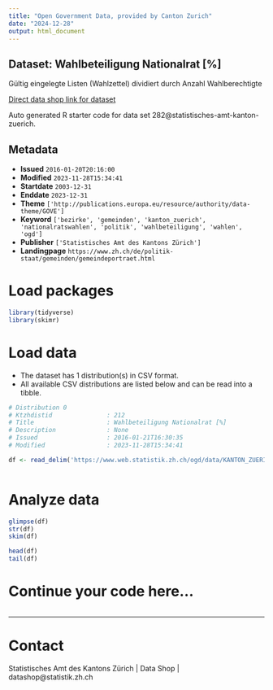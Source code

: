 ```yaml
---
title: "Open Government Data, provided by Canton Zurich"
date: "2024-12-28"
output: html_document
---
```


## Dataset: Wahlbeteiligung Nationalrat [%]

Gültig eingelegte Listen (Wahlzettel) dividiert durch Anzahl Wahlberechtigte

[Direct data shop link for dataset](https://www.zh.ch/de/politik-staat/statistik-daten/datenkatalog.html#/datasets/282@statistisches-amt-kanton-zuerich)

Auto generated R starter code for data set 282@statistisches-amt-kanton-zuerich.

## Metadata

- **Issued** `2016-01-20T20:16:00`
- **Modified** `2023-11-28T15:34:41`
- **Startdate** `2003-12-31`
- **Enddate** `2023-12-31`
- **Theme** `['http://publications.europa.eu/resource/authority/data-theme/GOVE']`
- **Keyword** `['bezirke', 'gemeinden', 'kanton_zuerich', 'nationalratswahlen', 'politik', 'wahlbeteiligung', 'wahlen', 'ogd']`
- **Publisher** `['Statistisches Amt des Kantons Zürich']`
- **Landingpage** `https://www.zh.ch/de/politik-staat/gemeinden/gemeindeportraet.html`


# Load packages

```r

library(tidyverse)
library(skimr)

```

# Load data

-   The dataset has 1 distribution(s) in CSV format.
-   All available CSV distributions are listed below and can be read into a tibble.

```r

# Distribution 0
# Ktzhdistid               : 212
# Title                    : Wahlbeteiligung Nationalrat [%]
# Description              : None
# Issued                   : 2016-01-21T16:30:35
# Modified                 : 2023-11-28T15:34:41

df <- read_delim('https://www.web.statistik.zh.ch/ogd/data/KANTON_ZUERICH_804.csv')



```

# Analyze data

```r

glimpse(df)
str(df)
skim(df)

head(df)
tail(df)

```

# Continue your code here...

```r

```

------------------------------------------------------------------------

# Contact

Statistisches Amt des Kantons Zürich | Data Shop | datashop@statistik.zh.ch
